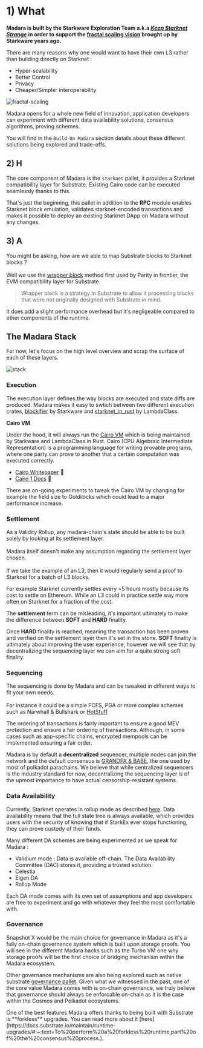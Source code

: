 
# 1) What

**Madara is built by the Starkware Exploration Team a.k.a *[Keep Starknet Strange](https://github.com/keep-starknet-strange)* in order to support the 
[fractal scaling vision](https://medium.com/starkware/fractal-scaling-from-l2-to-l3-7fe238ecfb4f) brought up by Starkware years ago.**

There are many reasons why one would want to have their own L3 rather than building directly on Starknet :
- Hyper-scalability
- Better Control
- Privacy
- Cheaper/Simpler interoperability

![fractal-scaling](https://miro.medium.com/v2/resize:fit:1400/format:webp/1*clggLFBseZKhBSf-oEWhzA.jpeg)

Madara opens for a whole new field of innovation, application developers can experiment with different data availability solutions, consensus algorithms, proving schemes.

You will find in the `Build On Madara` section details about these different solutions being explored and trade-offs.

## 2) H

The core component of Madara is the `starknet` pallet, it provides a Starknet compatibility layer for Substrate.
Existing Cairo code can be executed seamlessly thanks to this.

That's just the beginning, this pallet in addition to the **RPC** module enables Starknet block emulation, validates starknet-encoded transactions and
makes it possible to deploy an existing Starknet DApp on Madara without any changes.

## 3) A

You might be asking, how are we able to map Substrate blocks to Starknet blocks ? <br></br>
Well we use the [wrapper block](https://corepaper.org/substrate/wrapper/) method
first used by Parity in frontier, the EVM compatibility layer for Substrate.

> Wrapper block is a strategy in Substrate to allow it processing blocks that were not originally designed with Substrate in mind.

It does add a slight performance overhead but it's negligeable compared to other components of the runtime.


## The Madara Stack

For now, let's focus on the high level overview and scrap the surface of each of these layers.

![stack](../static/img/stack.png)

### Execution

The execution layer defines the way blocks are executed and state diffs are produced.
Madara makes it easy to swtich between two different execution crates, [blockifier](https://github.com/starkware-libs/blockifier) by Starkware and [starknet_in_rust](https://github.com/lambdaclass/starknet_in_rust) by LambdaClass.

**Cairo VM**

Under the hood, it will always run the [Cairo VM](https://github.com/lambdaclass/cairo-rs) which is being maintained by Starkware and LambdaClass in Rust.
Cairo (CPU Algebraic Intermediate Representation) is a programming language for writing provable programs, where one party can prove to another that a certain computation was executed correctly.

- [Cairo Whitepaper](https://eprint.iacr.org/2021/1063) 🐺
- [Cairo 1 Docs](https://www.cairo-lang.org/docs/v1.0/) 🦀

<Callout type="info" emoji="ℹ️">
  There are on-going experiments to tweak the Cairo VM by changing for example the field size to Goldilocks which could lead to a major performance increase.
</Callout>

### Settlement

As a Validity Rollup, any madara-chain's state should be able to be built solely by looking at its settlement layer.<br></br>
Madara itself doesn't make any assumption regarding the settlement layer chosen.<br></br>
If we take the example of an L3, then it would regularly send a proof to Starknet for a batch of L3 blocks.

<Callout type="info" emoji="ℹ️">
  For example Starknet currently settles every ~5 hours mostly because its cost to settle on Ethereum. While an L3 could in practice settle way more often on Starknet for a fraction of the cost.
</Callout>

The **settlement** term can be misleading, it's important ultimately to make the difference between **SOFT** and **HARD** finality. 

Once **HARD** finality is reached, meaning the transaction has been proven and verified on the settlement layer then it's set in the stone. 
**SOFT** finality is ultimately about improving the user experience, however we will see that by decentralizing the sequencing layer we can aim for a quite strong soft finality.

### Sequencing

The sequencing is done by Madara and can be tweaked in different ways to fit your own needs.<br></br>
For instance it could be a simple FCFS, PGA or more complex schemes such as Narwhall & Bullshark or [HotStuff](https://github.com/keep-starknet-strange/madara/issues/180).

The ordering of transactions is fairly important to ensure a good MEV protection and ensure a fair ordering of transactions.
Although, in some cases such as app-specific chains, encrypted mempools can be implemented ensuring a fair order.

Madara is by default a **decentralized** sequencer, multiple nodes can join the network and the default consensus is [GRANDPA & BABE](https://docs.substrate.io/learn/consensus/), the one used by most of polkadot parachains.
We believe that while centralized sequencers is the industry standard for now, decentralizing the sequencing layer is of the upmost importance to have 
actual censorship-resistant systems.

### Data Availability 

Currently, Starknet operates in rollup mode as described [here](https://docs.starknet.io/documentation/architecture_and_concepts/Data_Availability/on-chain-data/).
Data availability means that the full state tree is always available, which provides users with the security of knowing that if StarkEx ever stops functioning, they can prove custody of their funds.

Many different DA schemes are being experimented as we speak for Madara : 
- Validium mode : Data is available off-chain. The Data Availability Committee (DAC) stores it, providing a trusted solution.
- Celestia 
- Eigen DA
- Rollup Mode

Each DA mode comes with its own set of assumptions and app developers are free to experiment and go with whatever they feel the most comfortable with.

### Governance

Snapshot X would be the main choice for governance in Madara as it's a fully on-chain governance system which is built upon storage proofs.
You will see in the different Madara hacks such as the Turbo VM one why storage proofs will be the first choice of bridging mechanism within the Madara ecosystem.

Other governance mechanisms are also being explored such as native substrate [governance pallet](https://github.com/keep-starknet-strange/madara/issues/82).
Given what we witnessed in the past, one of the core value Madara comes with is on-chain governance, we truly believe that governance should always be enforcable on-chain as it is the case within the Cosmos and Polkadot ecosystems.

<Callout type="default" emoji="🧩">
  One of the best features Madara offers thanks to being built with Substrate is **forkless** upgrades. You can read more about it [here](https://docs.substrate.io/maintain/runtime-upgrades/#:~:text=To%20perform%20a%20forkless%20runtime,part%20of%20the%20consensus%20process.).
</Callout>

